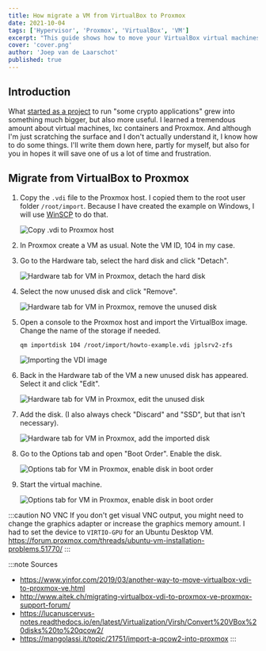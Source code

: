 ```yaml
---
title: How migrate a VM from VirtualBox to Proxmox
date: 2021-10-04
tags: ['Hypervisor', 'Proxmox', 'VirtualBox', 'VM']
excerpt: "This guide shows how to move your VirtualBox virtual machines to Proxmox."
cover: 'cover.png'
author: 'Joep van de Laarschot'
published: true
---
```


## Introduction

What [started as a project](https://blog.joeplaa.com/building-a-proxmox-cluster/) to run "some crypto applications" grew into something much bigger, but also more useful. I learned a tremendous amount about virtual machines, lxc containers and Proxmox. And although I'm just scratching the surface and I don't actually understand it, I know how to do some things. I'll write them down here, partly for myself, but also for you in hopes it will save one of us a lot of time and frustration.

## Migrate from VirtualBox to Proxmox

1. Copy the `.vdi` file to the Proxmox host. I copied them to the root user folder `/root/import`. Because I have created the example on Windows, I will use [WinSCP](https://winscp.net/eng/index.php) to do that.

    ![Copy .vdi to Proxmox host](copy-vdi-to-proxmox-host.png)

2. In Proxmox create a VM as usual. Note the VM ID, 104 in my case.

3. Go to the Hardware tab, select the hard disk and click "Detach".

    ![Hardware tab for VM in Proxmox, detach the hard disk](proxmox-vm-hardware-detach.png)

4. Select the now unused disk and click "Remove".

    ![Hardware tab for VM in Proxmox, remove the unused disk](proxmox-vm-hardware-remove.png)

5. Open a console to the Proxmox host and import the VirtualBox image. Change the name of the storage if needed.

    ```shellsession
    qm importdisk 104 /root/import/howto-example.vdi jplsrv2-zfs
    ```

    ![Importing the VDI image](proxmox-import-vdi-image.png)

6. Back in the Hardware tab of the VM a new unused disk has appeared. Select it and click "Edit".

    ![Hardware tab for VM in Proxmox, edit the unused disk](proxmox-vm-hardware-edit.png)

7. Add the disk. (I also always check "Discard" and "SSD", but that isn't necessary).

    ![Hardware tab for VM in Proxmox, add the imported disk](proxmox-vm-hardware-add.png)

8. Go to the Options tab and open "Boot Order". Enable the disk.

    ![Options tab for VM in Proxmox, enable disk in boot order](proxmox-enable-disk-boot-order.png)

9. Start the virtual machine.

    ![Options tab for VM in Proxmox, enable disk in boot order](proxmox-enable-disk-boot-order.png)

:::caution NO VNC
If you don't get visual VNC output, you might need to change the graphics adapter or increase the graphics memory amount. I had to set the device to `VIRTIO-GPU` for an Ubuntu Desktop VM.
<https://forum.proxmox.com/threads/ubuntu-vm-installation-problems.51770/>
:::

:::note Sources
* <https://www.yinfor.com/2019/03/another-way-to-move-virtualbox-vdi-to-proxmox-ve.html>
* <http://www.aitek.ch/migrating-virtualbox-vdi-to-proxmox-ve-proxmox-support-forum/>
* <https://lucanuscervus-notes.readthedocs.io/en/latest/Virtualization/Virsh/Convert%20VBox%20disks%20to%20qcow2/>
* <https://mangolassi.it/topic/21751/import-a-qcow2-into-proxmox>
:::
